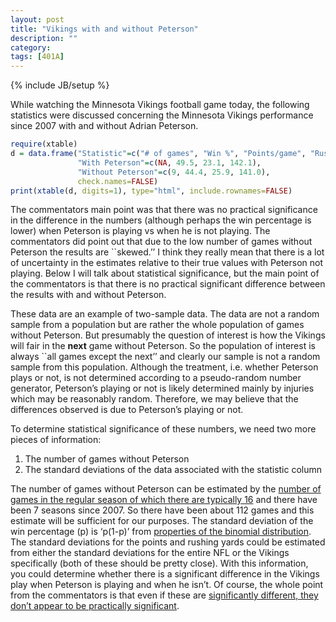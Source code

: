 ```yaml
---
layout: post
title: "Vikings with and without Peterson"
description: ""
category: 
tags: [401A]
---
```

{% include JB/setup %}

While watching the Minnesota Vikings football game today, the following statistics were discussed concerning the Minnesota Vikings performance since 2007 with and without Adrian Peterson. 

```r
require(xtable)
d = data.frame("Statistic"=c("# of games", "Win %", "Points/game", "Rushing yards/game"),
               "With Peterson"=c(NA, 49.5, 23.1, 142.1), 
               "Without Peterson"=c(9, 44.4, 25.9, 141.0),
               check.names=FALSE)
print(xtable(d, digits=1), type="html", include.rownames=FALSE)
```

The commentators main point was that there was no practical significance in the difference in the numbers (although perhaps the win percentage is lower) when Peterson is playing vs when he is not playing. The commentators did point out that due to the low number of games without Peterson the results are ``skewed.'' I think they really mean that there is a lot of uncertainty in the estimates relative to their true values with Peterson not playing. Below I will talk about statistical significance, but the main point of the commentators is that there is no practical significant difference between the results with and without Peterson.

These data are an example of two-sample data. The data are not a random sample from a population but are rather the whole population of games without Peterson. But presumably the question of interest is how the Vikings will fair in the **next** game without Peterson. So the population of interest is always ``all games except the next'' and clearly our sample is not a random sample from this population. Although the treatment, i.e. whether Peterson plays or not, is not determined according to a pseudo-random number generator, Peterson's playing or not is likely determined mainly by injuries which may be reasonably random. Therefore, we may believe that the differences observed is due to Peterson's playing or not.

To determine statistical significance of these numbers, we need two more pieces of information:

1. The number of games without Peterson
2. The standard deviations of the data associated with the statistic column

The number of games without Peterson can be estimated by the [number of games in the regular season of which there are typically 16](https://answers.yahoo.com/question/index?qid=20110628185815AAG2kQu) and there have been 7 seasons since 2007. So there have been about 112 games and this estimate will be sufficient for our purposes. The standard deviation of the win percentage (p) is 'p(1-p)' from [properties of the binomial distribution](http://en.wikipedia.org/wiki/Binomial_distribution). The standard deviations for the points and rushing yards could be estimated from either the standard deviations for the entire NFL or the Vikings specifically (both of these should be pretty close). With this information, you could determine whether there is a significant difference in the Vikings play when Peterson is playing and when he isn't. Of course, the whole point from the commentators is that even if these are [significantly different, they don't appear to be practically significant](https://answers.yahoo.com/question/index?qid=20130216205755AAYdszo). 



